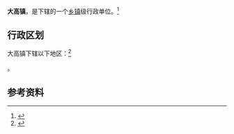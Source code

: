 {{中国乡级行政区|37/16/24/105/000|位置图文件名=dagao Town in Zhanhua District.png|位置图描述={{PAGENAME}}在沾化区的位置}}

'''大高镇'''，是{{PRC admin/fullname|37/16/24/105/000|3}}下辖的一个[[乡镇|乡镇]]级行政单位。<ref>{{PRC admin/ref sgc|{{PRC admin/parent|37/16/24/105/000}}}}</ref>

== 行政区划 ==

大高镇下辖以下地区：<ref>{{PRC admin/ref sgc|37/16/24/105/000}}</ref>

{{PRC admin/children|37/16/24/105/000}}。

== 参考资料 ==

{{reflist}}

{{行政区划小作品}}
{{PRC admin/navcat|37/16/24/105/000}}